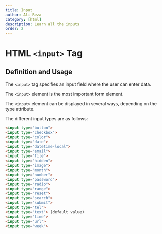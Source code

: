 ```yaml
---
title: Input
author: Ali Reza
category: [html]
description: Learn all the inputs
order: 2
---
```


# HTML `<input>` Tag

## Definition and Usage

The `<input>` tag specifies an input field where the user can enter data.

The `<input>` element is the most important form element.

The `<input>` element can be displayed in several ways, depending on the type attribute.

The different input types are as follows:

```html
<input type="button">
<input type="checkbox">
<input type="color">
<input type="date">
<input type="datetime-local">
<input type="email">
<input type="file">
<input type="hidden">
<input type="image">
<input type="month">
<input type="number">
<input type="password">
<input type="radio">
<input type="range">
<input type="reset">
<input type="search">
<input type="submit">
<input type="tel">
<input type="text"> (default value)
<input type="time">
<input type="url">
<input type="week">
```
